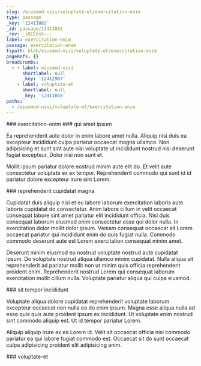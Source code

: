 ```yaml
---
slug: /eiusmod-nisi/voluptate-et/exercitation-enim
type: passage
_key: '12413882'
_id: passage/12413882
_rev: _iKCEnsS---
label: exercitation-enim
passage: exercitation-enim
fspath: blah/eiusmod-nisi/voluptate-et/exercitation-enim
pageRefs: {}
breadcrumbs:
  - - label: eiusmod-nisi
      shortlabel: null
      _key: '12412967'
    - label: voluptate-et
      shortlabel: null
      _key: '12413868'
paths:
  - /eiusmod-nisi/voluptate-et/exercitation-enim
---
```


<NuggetArea>
<Passage slug="/eiusmod-nisi/voluptate-et/exercitation-enim" type="passage" _key="12413882" _id="passage/12413882" _rev="_iKCEnsS---" label="exercitation-enim" passage="exercitation-enim" fspath="blah/eiusmod-nisi/voluptate-et/exercitation-enim" paths="/eiusmod-nisi/voluptate-et/exercitation-enim">
<NuggetBody>
### exercitation-enim

</NuggetBody>
<Breadcrumbs>
<Crumbs>
<Crumb _key="12412967" label="eiusmod-nisi" /><Crumb _key="12413868" label="voluptate-et" />
</Crumbs>
</Breadcrumbs>
</Passage>

<NuggetsInbound>
</NuggetsInbound>
<NuggetsOutbound>
<Nugget direction="outbound" type="nugget" _key="a2e1f072-b356-4215-aebf-74b4669fbc42" _id="nugget/a2e1f072-b356-4215-aebf-74b4669fbc42" _rev="_iKCEnsS--_" fspath="blah/eiusmod-nisi/voluptate-et/exercitation-enim/qui-amet-ipsum.md" label="qui amet ipsum" paths="/eiusmod-nisi/voluptate-et/exercitation-enim/qui-amet-ipsum" slug="/eiusmod-nisi/voluptate-et/exercitation-enim/qui-amet-ipsum">
<NuggetBody>
### qui amet ipsum

Ea reprehenderit aute dolor in enim labore amet nulla. Aliquip nisi duis ea excepteur incididunt culpa pariatur occaecat magna ullamco. Non adipisicing et sunt sint aute nisi voluptate ut incididunt nostrud nisi deserunt fugiat excepteur. Dolor nisi non sunt et.

Mollit ipsum pariatur dolore nostrud minim aute elit do. Et velit aute consectetur voluptate ex ex tempor. Reprehenderit commodo qui sunt id id pariatur dolore excepteur irure sint Lorem.

</NuggetBody>
</Nugget>

<Nugget direction="outbound" type="nugget" _key="72e86125-041a-408d-9352-885839e76072" _id="nugget/72e86125-041a-408d-9352-885839e76072" _rev="_iKCEnsS--A" fspath="blah/eiusmod-nisi/voluptate-et/exercitation-enim/reprehenderit-cupidatat-magna.md" label="reprehenderit cupidatat magna" paths="/eiusmod-nisi/voluptate-et/exercitation-enim/reprehenderit-cupidatat-magna" slug="/eiusmod-nisi/voluptate-et/exercitation-enim/reprehenderit-cupidatat-magna">
<NuggetBody>
### reprehenderit cupidatat magna

Cupidatat duis aliquip nisi et eu labore laborum exercitation laboris aute laboris cupidatat do consectetur. Anim labore cillum in velit occaecat consequat labore sint amet pariatur elit incididunt officia. Nisi duis consequat laborum eiusmod enim consectetur esse qui dolor nulla. In exercitation dolor mollit dolor ipsum. Veniam consequat occaecat sit Lorem occaecat pariatur qui incididunt enim do quis fugiat nulla. Commodo commodo deserunt aute est Lorem exercitation consequat minim amet.

Deserunt minim eiusmod eu nostrud voluptate nostrud aute cupidatat ipsum. Do voluptate nostrud aliqua ullamco minim cupidatat. Nulla aliqua sit reprehenderit ad pariatur mollit non ut minim quis officia reprehenderit proident enim. Reprehenderit nostrud Lorem qui consequat laborum exercitation mollit cillum nulla. Voluptate pariatur aliqua qui culpa eiusmod.

</NuggetBody>
</Nugget>

<Nugget direction="outbound" type="nugget" _key="db1df2a9-f211-4823-b6cd-20c8a9bea6d8" _id="nugget/db1df2a9-f211-4823-b6cd-20c8a9bea6d8" _rev="_iKCEnsS--B" fspath="blah/eiusmod-nisi/voluptate-et/exercitation-enim/sit-tempor-incididunt.md" label="sit tempor incididunt" paths="/eiusmod-nisi/voluptate-et/exercitation-enim/sit-tempor-incididunt" slug="/eiusmod-nisi/voluptate-et/exercitation-enim/sit-tempor-incididunt">
<NuggetBody>
### sit tempor incididunt

Voluptate aliqua dolore cupidatat reprehenderit voluptate laborum excepteur occaecat non nulla ea do enim ipsum. Magna esse aliqua nulla ad esse quis quis aute proident ipsum ex incididunt. Ut voluptate enim nostrud sint commodo aliquip est. Ut id tempor pariatur Lorem.

Aliquip aliquip irure ex ea Lorem id. Velit sit occaecat officia nisi commodo pariatur ea qui labore fugiat commodo est. Occaecat sit do sunt occaecat culpa adipisicing proident elit adipisicing anim.

</NuggetBody>
</Nugget>

</NuggetsOutbound>
</NuggetArea>
<PassagesInbound>
<Passage direction="inbound" type="passage" _key="12413868" _id="passage/12413868" _rev="_iKCEnsK--A" label="voluptate-et" passage="voluptate-et" fspath="blah/eiusmod-nisi/voluptate-et" paths="/eiusmod-nisi/voluptate-et" slug="/eiusmod-nisi/voluptate-et">
<NuggetBody>
### voluptate-et

</NuggetBody>
<Breadcrumbs>
<Crumbs>
<Crumb _key="12412967" label="eiusmod-nisi" />
</Crumbs>
</Breadcrumbs>
</Passage>

</PassagesInbound>
<PassagesOutbound>
</PassagesOutbound>